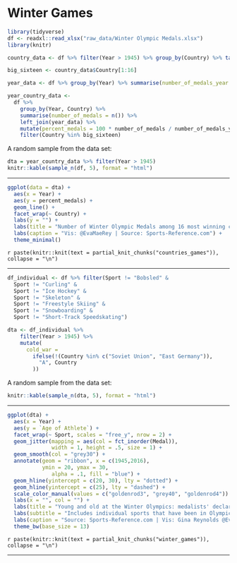 # Winter Games

```r
library(tidyverse)
df <- readxl::read_xlsx("raw_data/Winter Olympic Medals.xlsx")
library(knitr)
```

```r
country_data <- df %>% filter(Year > 1945) %>% group_by(Country) %>% tally() %>% arrange(desc(n))

big_sixteen <- country_data$Country[1:16]

year_data <- df %>% group_by(Year) %>% summarise(number_of_medals_year = n())

year_country_data <-
  df %>%
    group_by(Year, Country) %>%
    summarise(number_of_medals = n()) %>%
    left_join(year_data) %>%
    mutate(percent_medals = 100 * number_of_medals / number_of_medals_year) %>%
    filter(Country %in% big_sixteen)
```

A random sample from the data set: 
```r
dta = year_country_data %>% filter(Year > 1945)
knitr::kable(sample_n(df, 5), format = "html")
```

---

```r
ggplot(data = dta) + 
  aes(x = Year) +
  aes(y = percent_medals) +
  geom_line() + 
  facet_wrap(~ Country) +
  labs(y = "") +
  labs(title = "Number of Winter Olympic Medals among 16 most winning countries, 1948-2014") +
  labs(caption = "Vis: @EvaMaeRey | Source: Sports-Reference.com") +
  theme_minimal()
```


`r paste(knitr::knit(text = partial_knit_chunks("countries_games")), collapse = "\n")`

---

```r
df_individual <- df %>% filter(Sport != "Bobsled" &
  Sport != "Curling" &
  Sport != "Ice Hockey" &
  Sport != "Skeleton" &
  Sport != "Freestyle Skiing" &
  Sport != "Snowboarding" &
  Sport != "Short-Track Speedskating")

dta <- df_individual %>%
    filter(Year > 1945) %>%
    mutate(
      cold_war =
        ifelse(!(Country %in% c("Soviet Union", "East Germany")),
          "A", Country
        ))


```

A random sample from the data set: 
```r
knitr::kable(sample_n(dta, 5), format = "html")
```

---

```r
ggplot(dta) +
  aes(x = Year) +
  aes(y = `Age of Athlete`) +
  facet_wrap(~ Sport, scales = "free_y", nrow = 2) +
  geom_jitter(mapping = aes(col = fct_inorder(Medal)), 
              width = 1, height = .5, size = 1) +
  geom_smooth(col = "grey30") +
  annotate(geom = "ribbon", x = c(1945,2016),
           ymin = 20, ymax = 30, 
              alpha = .1, fill = "blue") +
  geom_hline(yintercept = c(20, 30), lty = "dotted") +
  geom_hline(yintercept = c(25), lty = "dashed") +
  scale_color_manual(values = c("goldenrod3", "grey40", "goldenrod4")) +
  labs(x = "", col = "") +
  labs(title = "Young and old at the Winter Olympics: medalists' declared ages have risen in recent years") + 
  labs(subtitle = "Includes individual sports that have been in Olympic since 1965") +
  labs(caption = "Source: Sports-Reference.com | Vis: Gina Reynolds @EvaMaeRey \nValues 'jittered' to reduce overplotting") +
  theme_bw(base_size = 13)
```



`r paste(knitr::knit(text = partial_knit_chunks("winter_games")), collapse = "\n")`

---